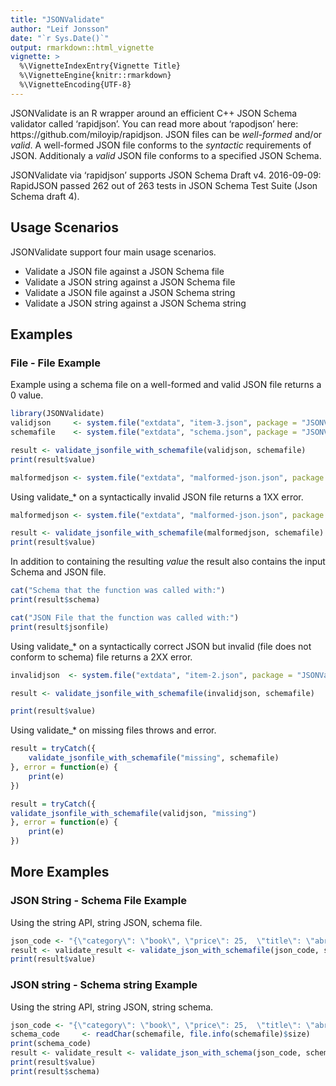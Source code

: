 ```yaml
---
title: "JSONValidate"
author: "Leif Jonsson"
date: "`r Sys.Date()`"
output: rmarkdown::html_vignette
vignette: >
  %\VignetteIndexEntry{Vignette Title}
  %\VignetteEngine{knitr::rmarkdown}
  %\VignetteEncoding{UTF-8}
---
```


JSONValidate is an R wrapper around an efficient C++ JSON Schema validator called 'rapidjson'. You can read more about 'rapodjson' here: https://github.com/miloyip/rapidjson. JSON files can be *well-formed* and/or *valid*. A well-formed JSON file conforms to the *syntactic* 
requirements of JSON. Additionaly a *valid* JSON file conforms to a specified JSON Schema. 

JSONValidate via 'rapidjson' supports JSON Schema Draft v4. 2016-09-09: RapidJSON passed 262 out of 263 tests in JSON Schema Test Suite (Json Schema draft 4).

## Usage Scenarios

JSONValidate support four main usage scenarios. 

  * Validate a JSON file against a JSON Schema file
  * Validate a JSON string against a JSON Schema file
  * Validate a JSON file against a JSON Schema string
  * Validate a JSON string against a JSON Schema string

## Examples

### File - File Example

Example using a schema file on a well-formed and valid JSON file returns a 0 value.

```r
library(JSONValidate)
validjson     <- system.file("extdata", "item-3.json", package = "JSONValidate")
schemafile    <- system.file("extdata", "schema.json", package = "JSONValidate")

result <- validate_jsonfile_with_schemafile(validjson, schemafile)
print(result$value)

malformedjson <- system.file("extdata", "malformed-json.json", package = "JSONValidate")

```

Using validate_* on a syntactically invalid JSON file returns a 1XX error.

```r
malformedjson <- system.file("extdata", "malformed-json.json", package = "JSONValidate")

result <- validate_jsonfile_with_schemafile(malformedjson, schemafile)
print(result$value)
```

In addition to containing the resulting *value* the result also contains the input Schema and JSON file.
```r
cat("Schema that the function was called with:")
print(result$schema)

cat("JSON File that the function was called with:")
print(result$jsonfile)

```

Using validate_* on a syntactically correct JSON but invalid (file does not conform to schema) file returns a 2XX error.

```r
invalidjson  <- system.file("extdata", "item-2.json", package = "JSONValidate")

result <- validate_jsonfile_with_schemafile(invalidjson, schemafile)

print(result$value)
```

Using validate_* on missing files throws and error.

```r
result = tryCatch({
    validate_jsonfile_with_schemafile("missing", schemafile)
}, error = function(e) {
    print(e)
})

result = tryCatch({
validate_jsonfile_with_schemafile(validjson, "missing")
}, error = function(e) {
    print(e)
})
```

## More Examples

### JSON String - Schema File Example

Using the string API, string JSON, schema file.
```r
json_code <- "{\"category\": \"book\", \"price\": 25,  \"title\": \"abrakadabra\"}"
result <- validate_result <- validate_json_with_schemafile(json_code, schemafile)
print(result$value)
```

### JSON string - Schema string Example

Using the string API, string JSON, string schema.

```r
json_code <- "{\"category\": \"book\", \"price\": 25,  \"title\": \"abrakadabra\"}"
schema_code     <- readChar(schemafile, file.info(schemafile)$size)
print(schema_code)
result <- validate_result <- validate_json_with_schema(json_code, schema_code)
print(result$value)
print(result$schema)
```
